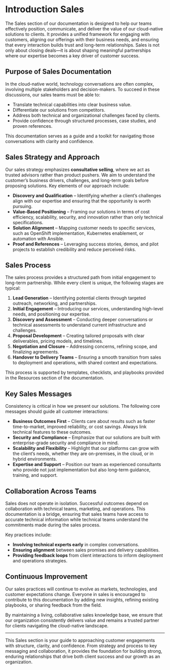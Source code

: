 # Introduction Sales

The Sales section of our documentation is designed to help our teams effectively position, communicate, and deliver the value of our cloud-native solutions to clients. It provides a unified framework for engaging with customers, aligning our offerings with their business needs, and ensuring that every interaction builds trust and long-term relationships. Sales is not only about closing deals—it is about shaping meaningful partnerships where our expertise becomes a key driver of customer success.

## Purpose of Sales Documentation

In the cloud-native world, technology conversations are often complex, involving multiple stakeholders and decision-makers. To succeed in these discussions, our sales teams must be able to:

- Translate technical capabilities into clear business value.  
- Differentiate our solutions from competitors.  
- Address both technical and organizational challenges faced by clients.  
- Provide confidence through structured processes, case studies, and proven references.  

This documentation serves as a guide and a toolkit for navigating those conversations with clarity and confidence.

## Sales Strategy and Approach

Our sales strategy emphasizes **consultative selling**, where we act as trusted advisors rather than product pushers. We aim to understand the customer’s business drivers, challenges, and long-term goals before proposing solutions. Key elements of our approach include:

- **Discovery and Qualification** – Identifying whether a client’s challenges align with our expertise and ensuring that the opportunity is worth pursuing.  
- **Value-Based Positioning** – Framing our solutions in terms of cost efficiency, scalability, security, and innovation rather than only technical specifications.  
- **Solution Alignment** – Mapping customer needs to specific services, such as OpenShift implementation, Kubernetes enablement, or automation with Ansible.  
- **Proof and References** – Leveraging success stories, demos, and pilot projects to establish credibility and reduce perceived risks.  

## Sales Process

The sales process provides a structured path from initial engagement to long-term partnership. While every client is unique, the following stages are typical:

1. **Lead Generation** – Identifying potential clients through targeted outreach, networking, and partnerships.  
2. **Initial Engagement** – Introducing our services, understanding high-level needs, and positioning our expertise.  
3. **Discovery and Assessment** – Conducting deeper conversations or technical assessments to understand current infrastructure and challenges.  
4. **Proposal Development** – Creating tailored proposals with clear deliverables, pricing models, and timelines.  
5. **Negotiation and Closure** – Addressing concerns, refining scope, and finalizing agreements.  
6. **Handover to Delivery Teams** – Ensuring a smooth transition from sales to deployment and operations, with shared context and expectations.  

This process is supported by templates, checklists, and playbooks provided in the Resources section of the documentation.

## Key Sales Messages

Consistency is critical in how we present our solutions. The following core messages should guide all customer interactions:

- **Business Outcomes First** – Clients care about results such as faster time-to-market, improved reliability, or cost savings. Always link technical features to these outcomes.  
- **Security and Compliance** – Emphasize that our solutions are built with enterprise-grade security and compliance in mind.  
- **Scalability and Flexibility** – Highlight that our platforms can grow with the client’s needs, whether they are on-premises, in the cloud, or in hybrid environments.  
- **Expertise and Support** – Position our team as experienced consultants who provide not just implementation but also long-term guidance, training, and support.  

## Collaboration Across Teams

Sales does not operate in isolation. Successful outcomes depend on collaboration with technical teams, marketing, and operations. This documentation is a bridge, ensuring that sales teams have access to accurate technical information while technical teams understand the commitments made during the sales process.  

Key practices include:  

- **Involving technical experts early** in complex conversations.  
- **Ensuring alignment** between sales promises and delivery capabilities.  
- **Providing feedback loops** from client interactions to inform deployment and operations strategies.  

## Continuous Improvement

Our sales practices will continue to evolve as markets, technologies, and customer expectations change. Everyone in sales is encouraged to contribute to this documentation by adding new insights, refining existing playbooks, or sharing feedback from the field.  

By maintaining a living, collaborative sales knowledge base, we ensure that our organization consistently delivers value and remains a trusted partner for clients navigating the cloud-native landscape.

---

This Sales section is your guide to approaching customer engagements with structure, clarity, and confidence. From strategy and process to key messaging and collaboration, it provides the foundation for building strong, enduring relationships that drive both client success and our growth as an organization.
